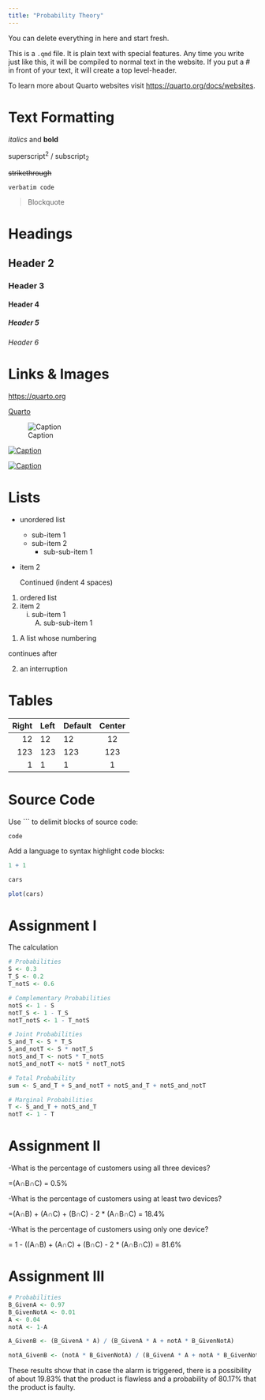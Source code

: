 ```yaml
---
title: "Probability Theory"
---
```


::: callout-note
You can delete everything in here and start fresh.
:::

This is a `.qmd` file. It is plain text with special features. Any time you write just like this, it will be compiled to normal text in the website. If you put a \# in front of your text, it will create a top level-header.

To learn more about Quarto websites visit <https://quarto.org/docs/websites>.

# Text Formatting

*italics* and **bold**

superscript^2^ / subscript~2~

~~strikethrough~~

`verbatim code`

> Blockquote

# Headings

## Header 2
### Header 3
#### Header 4
##### Header 5
###### Header 6

# Links & Images

<https://quarto.org>

[Quarto](https://quarto.org)

![Caption](../../assets/img/elephant.png)

[![Caption](../../assets/img/elephant.png)](https://quarto.org)

[![Caption](../../assets/img/elephant.png)](https://quarto.org "An elephant")


# Lists

* unordered list
    + sub-item 1
    + sub-item 2
        - sub-sub-item 1
        
*   item 2

    Continued (indent 4 spaces)
    
    
1. ordered list
2. item 2
    i) sub-item 1
         A.  sub-sub-item 1
         
(@)  A list whose numbering

continues after

(@)  an interruption

# Tables

| Right | Left | Default | Center |
|------:|:-----|---------|:------:|
|   12  |  12  |    12   |    12  |
|  123  |  123 |   123   |   123  |
|    1  |    1 |     1   |     1  |

# Source Code

Use ``` to delimit blocks of source code:

```
code
```

Add a language to syntax highlight code blocks:


```r
1 + 1
```

```r
cars
```

```r
plot(cars)
```

# Assignment I 
The calculation  

```r

# Probabilities
S <- 0.3
T_S <- 0.2
T_notS <- 0.6

# Complementary Probabilities
notS <- 1 - S
notT_S <- 1 - T_S
notT_notS <- 1 - T_notS

# Joint Probabilities
S_and_T <- S * T_S
S_and_notT <- S * notT_S
notS_and_T <- notS * T_notS
notS_and_notT <- notS * notT_notS

# Total Probability
sum <- S_and_T + S_and_notT + notS_and_T + notS_and_notT

# Marginal Probabilities
T <- S_and_T + notS_and_T
notT <- 1 - T

```



# Assignment II

-What is the percentage of customers using all three devices?  

=(A∩B∩C) = 0.5%  


-What is the percentage of customers using at least two devices?  

=(A∩B) + (A∩C) + (B∩C) - 2 * (A∩B∩C) = 18.4%  


-What is the percentage of customers using only one device?  


= 1 - ((A∩B) + (A∩C) + (B∩C) - 2 * (A∩B∩C)) = 81.6%  


# Assignment III

```r

# Probabilities
B_GivenA <- 0.97
B_GivenNotA <- 0.01
A <- 0.04
notA <- 1-A

A_GivenB <- (B_GivenA * A) / (B_GivenA * A + notA * B_GivenNotA)

notA_GivenB <- (notA * B_GivenNotA) / (B_GivenA * A + notA * B_GivenNotA)

```


These results show that in case the alarm is triggered, there is a possibility of about 19.83% that the product is flawless and a probability of 80.17% that the product is faulty.

